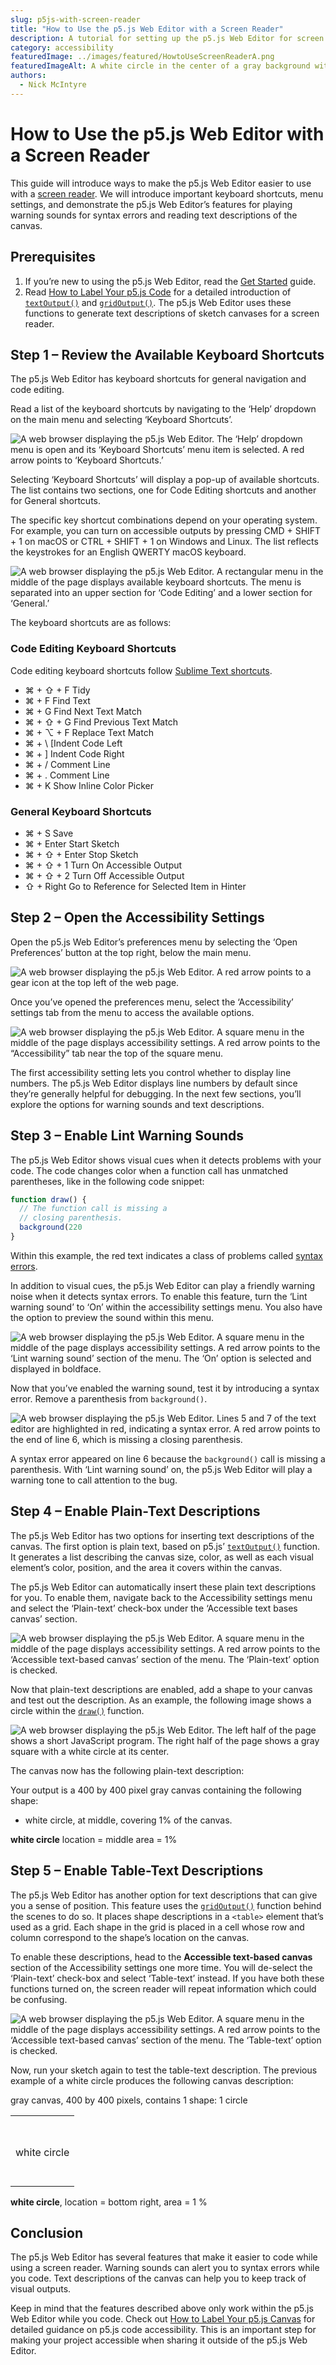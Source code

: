 ```yaml
---
slug: p5js-with-screen-reader
title: "How to Use the p5.js Web Editor with a Screen Reader"
description: A tutorial for setting up the p5.js Web Editor for screen readers.
category: accessibility
featuredImage: ../images/featured/HowtoUseScreenReaderA.png
featuredImageAlt: A white circle in the center of a gray background with an example of a p5.js Web Editor alt text output listed at the bottom.
authors:
  - Nick McIntyre
---
```



# How to Use the p5.js Web Editor with a Screen Reader

This guide will introduce ways to make the p5.js Web Editor easier to use with a [screen reader](https://en.wikipedia.org/wiki/Screen_reader). We will introduce important keyboard shortcuts, menu settings, and demonstrate the p5.js Web Editor’s features for playing warning sounds for syntax errors and reading text descriptions of the canvas.


## Prerequisites

1. If you’re new to using the p5.js Web Editor, read the [Get Started](/tutorials/get-started) guide.
2. Read [How to Label Your p5.js Code](/tutorials/how-to-label-your-p5js-code) for a detailed introduction of [`textOutput()`](/reference/p5/textOutput) and [`gridOutput()`](/reference/p5/gridOutput). The p5.js Web Editor uses these functions to generate text descriptions of sketch canvases for a screen reader.


## Step 1 – Review the Available Keyboard Shortcuts

The p5.js Web Editor has keyboard shortcuts for general navigation and code editing. 

Read a list of the keyboard shortcuts by navigating to the ‘Help’ dropdown on the main menu and selecting ‘Keyboard Shortcuts’. 

![A web browser displaying the p5.js Web Editor. The ‘Help’ dropdown menu is open and its ‘Keyboard Shortcuts’ menu item is selected. A red arrow points to ‘Keyboard Shortcuts.’](../images/accessibility/keyboard-shortcuts.png)

Selecting ‘Keyboard Shortcuts’ will display a pop-up of available shortcuts. The list contains two sections, one for Code Editing shortcuts and another for General shortcuts. 

The specific key shortcut combinations depend on your operating system. For example, you can turn on accessible outputs by pressing CMD + SHIFT + 1 on macOS or CTRL + SHIFT + 1 on Windows and Linux. The list reflects the keystrokes for an English QWERTY macOS keyboard. 

![A web browser displaying the p5.js Web Editor. A rectangular menu in the middle of the page displays available keyboard shortcuts. The menu is separated into an upper section for ‘Code Editing’ and a lower section for ‘General.’](../images/accessibility/shortcuts-menu.png)

The keyboard shortcuts are as follows:


### Code Editing Keyboard Shortcuts

Code editing keyboard shortcuts follow [Sublime Text shortcuts](https://shortcuts.design/toolspage-sublimetext.html).

- ⌘ + ⇧ + F Tidy
- ⌘ + F Find Text
- ⌘ + G Find Next Text Match
- ⌘ + ⇧ + G Find Previous Text Match
- ⌘ + ⌥ + F Replace Text Match
- ⌘ + \ [Indent Code Left
- ⌘ + ] Indent Code Right
- ⌘ + / Comment Line
- ⌘ + . Comment Line
- ⌘ + K Show Inline Color Picker


### General Keyboard Shortcuts

- ⌘ + S Save
- ⌘ + Enter Start Sketch
- ⌘ + ⇧ + Enter Stop Sketch
- ⌘ + ⇧ + 1 Turn On Accessible Output
- ⌘ + ⇧ + 2 Turn Off Accessible Output
- ⇧ + Right Go to Reference for Selected Item in Hinter


## Step 2 – Open the Accessibility Settings

Open the p5.js Web Editor’s preferences menu by selecting the ‘Open Preferences’ button at the top right, below the main menu.

![A web browser displaying the p5.js Web Editor. A red arrow points to a gear icon at the top left of the web page.](../images/accessibility/open-preferences.png)

Once you’ve opened the preferences menu, select the ‘Accessibility’ settings tab from the menu to access the available options.

![A web browser displaying the p5.js Web Editor. A square menu in the middle of the page displays accessibility settings. A red arrow points to the “Accessibility” tab near the top of the square menu.](../images/accessibility/accessibility-settings.png)

The first accessibility setting lets you control whether to display line numbers. The p5.js Web Editor displays line numbers by default since they’re generally helpful for debugging. In the next few sections, you’ll explore the options for warning sounds and text descriptions.


## Step 3 – Enable Lint Warning Sounds

The p5.js Web Editor shows visual cues when it detects problems with your code. The code changes color when a function call has unmatched parentheses, like in the following code snippet:

```js
function draw() {
  // The function call is missing a
  // closing parenthesis.
  background(220
}
```

Within this example, the red text indicates a class of problems called [syntax errors](https://developer.mozilla.org/en-US/docs/Web/JavaScript/Reference/Global_Objects/SyntaxError). 

In addition to visual cues, the p5.js Web Editor can play a friendly warning noise when it detects syntax errors. To enable this feature, turn the ‘Lint warning sound’ to ‘On’ within the accessibility settings menu. You also have the option to preview the sound within this menu.

![A web browser displaying the p5.js Web Editor. A square menu in the middle of the page displays accessibility settings. A red arrow points to the ‘Lint warning sound’ section of the menu. The ‘On’ option is selected and displayed in boldface.](../images/accessibility/lint-warning-sound.png)

Now that you’ve enabled the warning sound, test it by introducing a syntax error. Remove a parenthesis from `background()`.

![A web browser displaying the p5.js Web Editor. Lines 5 and 7 of the text editor are highlighted in red, indicating a syntax error. A red arrow points to the end of line 6, which is missing a closing parenthesis.](../images/accessibility/syntax-error.png)

A syntax error appeared on line 6 because the `background()` call is missing a parenthesis. With ‘Lint warning sound’ on, the p5.js Web Editor will play a warning tone to call attention to the bug.


## Step 4 – Enable Plain-Text Descriptions

The p5.js Web Editor has two options for inserting text descriptions of the canvas. The first option is plain text, based on p5.js’ [`textOutput()`](/reference/p5/textOutput) function. It generates a list describing the canvas size, color, as well as each visual element’s color, position, and the area it covers within the canvas.

The p5.js Web Editor can automatically insert these plain text descriptions for you. To enable them, navigate back to the Accessibility settings menu and select the ‘Plain-text’ check-box under the ‘Accessible text bases canvas’ section. 

![A web browser displaying the p5.js Web Editor. A square menu in the middle of the page displays accessibility settings. A red arrow points to the ‘Accessible text-based canvas’ section of the menu. The ‘Plain-text’ option is checked.](../images/accessibility/plain-text-description.png)

Now that plain-text descriptions are enabled, add a shape to your canvas and test out the description. As an example, the following image shows a circle within the [`draw()`](/reference/p5/draw) function.

![A web browser displaying the p5.js Web Editor. The left half of the page shows a short JavaScript program. The right half of the page shows a gray square with a white circle at its center.](../images/accessibility/simple-sketch.png)

The canvas now has the following plain-text description:

<AccessibleOutput>
Your output is a 400 by 400 pixel gray canvas containing the following shape:

- white circle, at middle, covering 1% of the canvas.

**white circle** location = middle area = 1%
</AccessibleOutput>

## Step 5 – Enable Table-Text Descriptions

The p5.js Web Editor has another option for text descriptions that can give you a sense of position. This feature uses the [`gridOutput()`](/reference/p5/gridOutput) function behind the scenes to do so. It places shape descriptions in a `<table>` element that’s used as a grid. Each shape in the grid is placed in a cell whose row and column correspond to the shape’s location on the canvas.

To enable these descriptions, head to the **Accessible text-based canvas** section of the Accessibility settings one more time. You will de-select the ‘Plain-text’ check-box and select ‘Table-text’ instead. If you have both these functions turned on, the screen reader will repeat information which could be confusing. 

![A web browser displaying the p5.js Web Editor. A square menu in the middle of the page displays accessibility settings. A red arrow points to the ‘Accessible text-based canvas’ section of the menu. The ‘Table-text’ option is checked.](../images/accessibility/table-text-description.png)

Now, run your sketch again to test the table-text description. The previous example of a white circle produces the following canvas description:

<AccessibleOutput>

gray canvas, 400 by 400 pixels, contains 1 shape: 1 circle

<table>

<tr>

<td>

</td>

</tr>

<tr>

<td>

</td>

</tr>

<tr>

<td>

</td>

</tr>

<tr>

<td>

</td>

</tr>

<tr>

<td>

</td>

</tr>

<tr>

<td>

white circle

</td>

</tr>

<tr>

<td>

</td>

</tr>

<tr>

<td>

</td>

</tr>

<tr>

<td>

</td>

</tr>

<tr>

<td>

</td>

</tr>

</table>

**white circle**, location = bottom right, area = 1 %

</AccessibleOutput>

## Conclusion

The p5.js Web Editor has several features that make it easier to code while using a screen reader. Warning sounds can alert you to syntax errors while you code. Text descriptions of the canvas can help you to keep track of visual outputs. 

Keep in mind that the features described above only work within the p5.js Web Editor while you code. Check out [How to Label Your p5.js Canvas](https://p5js.org/learn/labeling-canvases.html) for detailed guidance on p5.js code accessibility. This is an important step for making your project accessible when sharing it outside of the p5.js Web Editor.
